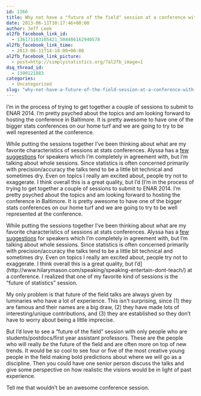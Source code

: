 ```yaml
---
id: 1366
title: Why not have a "future of the field" session at a conference with only young speakers?
date: 2013-06-11T10:17:46+00:00
author: Jeff Leek
al2fb_facebook_link_id:
  - 136171103105421_504486162940578
al2fb_facebook_link_time:
  - 2013-06-11T14:18:00+00:00
al2fb_facebook_link_picture:
  - post=http://simplystatistics.org/?al2fb_image=1
dsq_thread_id:
  - 1390121883
categories:
  - Uncategorized
slug: "why-not-have-a-future-of-the-field-session-at-a-conference-with-only-young-speakers"
---
```

I'm in the process of trying to get together a couple of sessions to submit to ENAR 2014. I'm pretty psyched about the topics and am looking forward to hosting the conference in Baltimore. It is pretty awesome to have one of the bigger stats conferences on our home turf and we are going to try to be well represented at the conference.

While putting the sessions together I've been thinking about what are my favorite characteristics of sessions at stats conferences. Alyssa has a [few suggestions](http://alyssafrazee.wordpress.com/2013/03/18/ideas-for-super-awesome-conferences/) for speakers which I'm completely in agreement with, but I'm talking about whole sessions. Since statistics is often concerned primarily with precision/accuracy the talks tend to be a little bit technical and sometimes dry. Even on topics I really am excited about, people try not to exaggerate. I think overall this is a great quality, but I'd [I'm in the process of trying to get together a couple of sessions to submit to ENAR 2014. I'm pretty psyched about the topics and am looking forward to hosting the conference in Baltimore. It is pretty awesome to have one of the bigger stats conferences on our home turf and we are going to try to be well represented at the conference.

While putting the sessions together I've been thinking about what are my favorite characteristics of sessions at stats conferences. Alyssa has a [few suggestions](http://alyssafrazee.wordpress.com/2013/03/18/ideas-for-super-awesome-conferences/) for speakers which I'm completely in agreement with, but I'm talking about whole sessions. Since statistics is often concerned primarily with precision/accuracy the talks tend to be a little bit technical and sometimes dry. Even on topics I really am excited about, people try not to exaggerate. I think overall this is a great quality, but I'd](http://www.hilarymason.com/speaking/speaking-entertain-dont-teach/) at a conference. I realized that one of my favorite kind of sessions is the "future of statistics" session.

My only problem is that future of the field talks are always given by luminaries who have a lot of experience. This isn't surprising, since (1) they are famous and their names are a big draw, (2) they have made lots of interesting/unique contributions, and (3) they are established so they don't have to worry about being a little imprecise.

But I'd love to see a "future of the field" session with only people who are students/postdocs/first year assistant professors. These are the people who will really _be_ the future of the field and are often more on top of new trends. It would be so cool to see four or five of the most creative young people in the field making bold predictions about where we will go as a discipline. Then you could have one senior person discuss the talks and give some perspective on how realistic the visions would be in light of past experience.

Tell me that wouldn't be an awesome conference session.

&nbsp;
